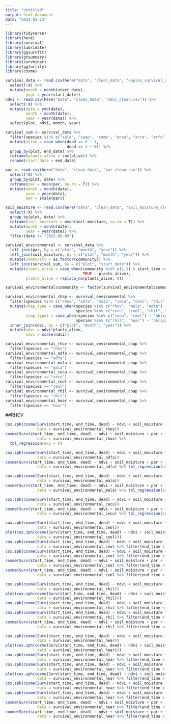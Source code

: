 ```yaml
---
title: "Untitled"
output: html_document
date: "2024-01-23"
---
```


```r
library(tidyverse)
library(here)
library(survival)
library(lubridate)
library(ggsurvfit)
library(gtsummary)
library(survminer)
library(ggfortify)
library(coxme)
```

```r
survival_data <- read.csv(here("data", "clean_data", "kaplan_survival_data.csv")) %>% 
  select(!X) %>% 
  mutate(month = month(start_date),
         year = year(start_date))
ndvi <- read.csv(here("data", "clean_data", "ndvi_clean.csv")) %>% 
  select(!X) %>% 
  mutate(date = ymd(date),
         month = month(date),
         year = year(date)) %>% 
  select(plot, ndvi, month, year)

survival_sum <- survival_data %>% 
  filter(species %in% c("sale", "saap", "same", "enca", "arca", "erfa")) %>% 
  mutate(alive = case_when(dead == 0 ~ 1,
                           dead == 1 ~ 0)) %>% 
  group_by(plot, end_date) %>% 
  reframe(plants_alive = sum(alive)) %>% 
  rename(start_date = end_date) 

par <- read.csv(here("data", "clean_data", "par_clean.csv")) %>% 
  select(!X) %>% 
  group_by(plot, date) %>% 
  reframe(par = mean(par, na.rm = T)) %>% 
  mutate(month = month(date),
         year = year(date),
         par = scale(par))

soil_moisture <- read.csv(here("data", "clean_data", "soil_moisture_clean.csv")) %>% 
  select(!X) %>%
  group_by(plot, date) %>% 
  reframe(soil_moisture = mean(soil_moisture, na.rm = T)) %>% 
  mutate(month = month(date),
         year = year(date)) %>% 
  filter(date != "2022-06-09")

survival_environmental <- survival_data %>% 
  left_join(par, by = c("plot", "month", "year")) %>% 
  left_join(soil_moisture, by = c("plot", "month", "year")) %>% 
  mutate(community = as.factor(community)) %>% 
  left_join(survival_sum, by = c("plot", "start_date")) %>% 
  mutate(plants_alive = case_when(community %in% c(1,2) & start_time == 0 ~ 54,
                                  TRUE ~ plants_alive),
         plants_alive = replace_na(plants_alive, 0))

survival_environmental$community <- factor(survival_environmental$community, levels = c(3,2,1))

survival_environmental_chap <- survival_environmental %>%  
  filter(species %in% c("rhov", "adfa", "mala", "cecu", "ceol", "rhil", "hear")) %>% 
  mutate(chap_type = case_when(species %in% c("rhov", "mala", "adfa") ~ "facultive",
                               species %in% c("cecu", "ceol", "rhil", "hear") ~ "obligate"),
         chap_type2 = case_when(species %in% c("cecu", "ceol") ~ "obligate_seeder",
                               species %in% c("rhil", "hear") ~ "obligate_sprouter")) %>% 
  inner_join(ndvi, by = c("plot", "month", "year")) %>% 
  mutate(ndvi = ndvi*plants_alive,
         ndvi = scale(ndvi))

survival_environmental_rhov <- survival_environmental_chap %>% 
  filter(species == "rhov")
survival_environmental_adfa <- survival_environmental_chap %>% 
  filter(species == "adfa")
survival_environmental_mala <- survival_environmental_chap %>% 
  filter(species == "mala")
survival_environmental_cecu <- survival_environmental_chap %>% 
  filter(species == "cecu")
survival_environmental_ceol <- survival_environmental_chap %>% 
  filter(species == "ceol")
survival_environmental_rhil <- survival_environmental_chap %>% 
  filter(species == "rhil")
survival_environmental_hear <- survival_environmental_chap %>% 
  filter(species == "hear")
```

##RHOV
```r
cox.zph(coxme(Surv(start_time, end_time, dead) ~ ndvi + soil_moisture + par + (1|plot), 
              data = survival_environmental_rhov))
coxme(Surv(start_time, end_time, dead) ~ ndvi + soil_moisture + par + (1|plot), 
              data = survival_environmental_rhov) %>% 
  tbl_regression(exp = T)
```

```r
cox.zph(coxme(Surv(start_time, end_time, dead) ~ ndvi + soil_moisture + par + (1|plot), 
              data = survival_environmental_adfa))
coxme(Surv(start_time, end_time, dead) ~ ndvi + soil_moisture + par + (1|plot), 
              data = survival_environmental_adfa) %>% tbl_regression(exp = T)
```



```r
cox.zph(coxme(Surv(start_time, end_time, dead) ~ ndvi + soil_moisture + par + (1|plot), 
              data = survival_environmental_mala))
coxme(Surv(start_time, end_time, dead) ~ ndvi + soil_moisture + par + (1|plot), 
              data = survival_environmental_mala) %>% tbl_regression(exp = T)
```


```r
cox.zph(coxme(Surv(start_time, end_time, dead) ~ ndvi + soil_moisture + par + (1|plot), 
              data = survival_environmental_cecu))
coxme(Surv(start_time, end_time, dead) ~ ndvi + soil_moisture + par + (1|plot), 
              data = survival_environmental_cecu) %>% tbl_regression(exp = T)
```

```r
cox.zph(coxme(Surv(start_time, end_time, dead) ~ ndvi + soil_moisture + par + (1|plot), 
              data = survival_environmental_ceol))
plot(cox.zph(coxme(Surv(start_time, end_time, dead) ~ ndvi + soil_moisture + par + (1|plot), 
              data = survival_environmental_ceol)))
cox.zph(coxme(Surv(start_time, end_time, dead) ~ ndvi + soil_moisture + par + (1|plot), 
              data = survival_environmental_ceol %>% filter(end_time < 141)))
cox.zph(coxme(Surv(start_time, end_time, dead) ~ ndvi + soil_moisture + par + (1|plot), 
              data = survival_environmental_ceol %>% filter(end_time > 141)))
coxme(Surv(start_time, end_time, dead) ~ ndvi + soil_moisture + par + (1|plot), 
              data = survival_environmental_ceol %>% filter(end_time < 141)) %>% tbl_regression(exp = T)
coxme(Surv(start_time, end_time, dead) ~ ndvi + soil_moisture + par + (1|plot), 
              data = survival_environmental_ceol %>% filter(end_time > 141)) %>% tbl_regression(exp = T)
```

```r
cox.zph(coxme(Surv(start_time, end_time, dead) ~ ndvi + soil_moisture + par + (1|plot), 
              data = survival_environmental_rhil))
plot(cox.zph(coxme(Surv(start_time, end_time, dead) ~ ndvi + soil_moisture + par + (1|plot), 
              data = survival_environmental_rhil)))
cox.zph(coxme(Surv(start_time, end_time, dead) ~ ndvi + soil_moisture + par + (1|plot), 
              data = survival_environmental_rhil %>% filter(end_time < 250)))
cox.zph(coxme(Surv(start_time, end_time, dead) ~ ndvi + soil_moisture + par + (1|plot), 
              data = survival_environmental_rhil %>% filter(end_time > 250)))
coxme(Surv(start_time, end_time, dead) ~ ndvi + soil_moisture + par + (1|plot), 
              data = survival_environmental_rhil %>% filter(end_time < 250)) %>% tbl_regression(exp = T)
```

```r
cox.zph(coxme(Surv(start_time, end_time, dead) ~ ndvi + soil_moisture + par + (1|plot), 
              data = survival_environmental_hear))
plot(cox.zph(coxme(Surv(start_time, end_time, dead) ~ ndvi + soil_moisture + par + (1|plot), 
              data = survival_environmental_hear)))
cox.zph(coxme(Surv(start_time, end_time, dead) ~ ndvi + soil_moisture + par + (1|plot), 
              data = survival_environmental_hear %>% filter(end_time < 204)))
cox.zph(coxme(Surv(start_time, end_time, dead) ~ ndvi + soil_moisture + par + (1|plot), 
              data = survival_environmental_hear %>% filter(end_time > 204)))
plot(cox.zph(coxme(Surv(start_time, end_time, dead) ~ ndvi + soil_moisture + par + (1|plot), 
              data = survival_environmental_hear %>% filter(end_time > 204))))
cox.zph(coxme(Surv(start_time, end_time, dead) ~ ndvi + soil_moisture + par + (1|plot), 
              data = survival_environmental_hear %>% filter(end_time > 204 & end_time < 280)))
cox.zph(coxme(Surv(start_time, end_time, dead) ~ ndvi + soil_moisture + par + (1|plot), 
              data = survival_environmental_hear %>% filter(end_time > 280)))
coxme(Surv(start_time, end_time, dead) ~ ndvi + soil_moisture + par + (1|plot), 
              data = survival_environmental_hear %>% filter(end_time < 204)) %>% tbl_regression(exp = T)
coxme(Surv(start_time, end_time, dead) ~ ndvi + soil_moisture + par + (1|plot), 
              data = survival_environmental_hear %>% filter(end_time > 204 & end_time < 280)) %>% tbl_regression(exp = T)
```



